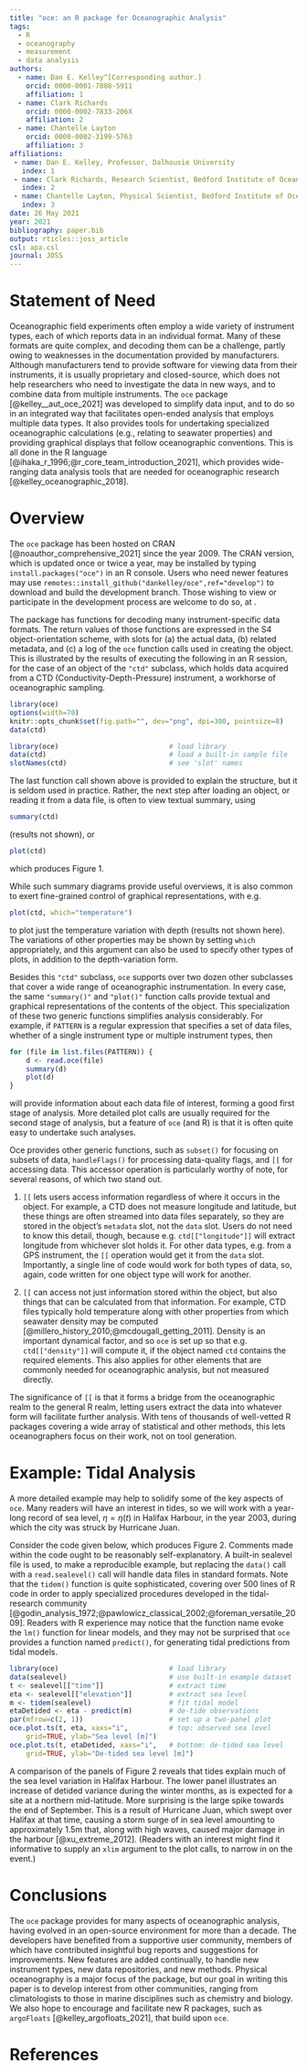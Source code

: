 ```yaml
---
title: "oce: an R package for Oceanographic Analysis"
tags:
  - R
  - oceanography
  - measurement
  - data analysis
authors:
  - name: Dan E. Kelley^[Corresponding author.]
    orcid: 0000-0001-7808-5911
    affiliation: 1
  - name: Clark Richards
    orcid: 0000-0002-7833-206X
    affiliation: 2
  - name: Chantelle Layton
    orcid: 0000-0002-3199-5763
    affiliation: 3
affiliations:
 - name: Dan E. Kelley, Professor, Dalhousie University
   index: 1
 - name: Clark Richards, Research Scientist, Bedford Institute of Oceanography, Department of Fisheries and Oceans, Canada; also Adjunct Professor, Dalhousie University
   index: 2
 - name: Chantelle Layton, Physical Scientist, Bedford Institute of Oceanography, Department of Fisheries and Oceans, Canada
   index: 3
date: 26 May 2021
year: 2021
bibliography: paper.bib
output: rticles::joss_article
csl: apa.csl
journal: JOSS
---
```


# Statement of Need

Oceanographic field experiments often employ a wide variety of instrument
types, each of which reports data in an individual format.  Many of these
formats are quite complex, and decoding them can be a challenge, partly owing
to weaknesses in the documentation provided by manufacturers. Although
manufacturers tend to provide software for viewing data from their instruments,
it is usually proprietary and closed-source, which does not help researchers
who need to investigate the data in new ways, and to combine data from multiple
instruments. The `oce` package [@kelley__aut_oce_2021] was developed to
simplify data input, and to do so in an integrated way that facilitates
open-ended analysis that employs multiple data types. It also provides tools
for undertaking specialized oceanographic calculations (e.g., relating to
seawater properties) and providing graphical displays that follow oceanographic
conventions. This is all done in the R language
[@ihaka_r_1996;@r_core_team_introduction_2021], which provides wide-ranging
data analysis tools that are needed for oceanographic research
[@kelley_oceanographic_2018].

# Overview

The `oce` package has been hosted on CRAN [@noauthor_comprehensive_2021] since
the year 2009. The CRAN version, which is updated once or twice a year, may be
installed by typing `install.packages("oce")` in an R console. Users who need
newer features may use `remotes::install_github("dankelley/oce",ref="develop")`
to download and build the development branch. Those wishing to view or
participate in the development process are welcome to do so, at
\url{https://github.com/dankelley/oce}.

The package has functions for decoding many instrument-specific data formats.
The return values of those functions are expressed in the S4 object-orientation
scheme, with slots for (a) the actual data, (b) related metadata, and (c) a log
of the `oce` function calls used in creating the object.  This is illustrated
by the results of executing the following in an R session, for the case of an
object of the `"ctd"` subclass, which holds data acquired from a CTD
(Conductivity-Depth-Pressure) instrument, a workhorse of oceanographic
sampling.

```r
library(oce)
options(width=70)
knitr::opts_chunk$set(fig.path="", dev="png", dpi=300, pointsize=8)
data(ctd)
```
```r
library(oce)                           # load library
data(ctd)                              # load a built-in sample file
slotNames(ctd)                         # see 'slot' names
```

The last function call shown above is provided to explain the structure, but it
is seldom used in practice. Rather, the next step after loading an object, or
reading it from a data file, is often to view textual summary, using

```r
summary(ctd)
```

(results not shown), or

```r
plot(ctd)
```

which produces Figure 1.

While such summary diagrams provide useful overviews, it is also common to
exert fine-grained control of graphical representations, with e.g.
```r
plot(ctd, which="temperature")
```
to plot just the temperature variation with depth (results not shown here). The
variations of other properties may be shown by setting `which` appropriately,
and this argument can also be used to specify other types of plots, in addition
to the depth-variation form.

Besides this `"ctd"` subclass, `oce` supports over two dozen other subclasses
that cover a wide range of oceanographic instrumentation.  In every case, the
same `"summary()"` and `"plot()"` function calls provide textual and graphical
representations of the contents of the object.  This specialization of these
two generic functions simplifies analysis considerably.  For example, if
`PATTERN` is a regular expression that specifies a set of data files, whether
of a single instrument type or multiple instrument types, then
```r
for (file in list.files(PATTERN)) {
    d <- read.oce(file)
    summary(d)
    plot(d)
}
```
will provide information about each data file of interest, forming a good
first stage of analysis.  More detailed plot calls are usually required for the
second stage of analysis, but a feature of `oce` (and R) is that it is often
quite easy to undertake such analyses.

Oce provides other generic functions, such as `subset()` for focusing on
subsets of data, `handleFlags()` for processing data-quality flags, and `[[`
for accessing data.  This accessor operation is particularly worthy of note,
for several reasons, of which two stand out.

1. `[[` lets users access information regardless of where it occurs in the
   object. For example, a CTD does not measure longitude and latitude, but
these things are often streamed into data files separately, so they are stored
in the object's `metadata` slot, not the `data` slot.  Users do not need to
know this detail, though, because e.g. `ctd[["longitude"]]` will extract
longitude from whichever slot holds it.  For other data types, e.g. from a GPS
instrument, the `[[` operation would get it from the `data` slot.  Importantly,
a single line of code would work for both types of data, so, again, code
written for one object type will work for another.

2. `[[` can access not just information stored within the object, but also
   things that can be calculated from that information. For example, CTD files
typically hold temperature along with other properties from which seawater
density may be computed [@millero_history_2010;@mcdougall_getting_2011].
Density is an important dynamical factor, and so `oce` is set up so that e.g.
`ctd[["density"]]` will compute it, if the object named `ctd` contains the
required elements.  This also applies for other elements that are commonly
needed for oceanographic analysis, but not measured directly.

The significance of `[[` is that it forms a bridge from the oceanographic realm
to the general R realm, letting users extract the data into whatever form will
facilitate further analysis.  With tens of thousands of well-vetted R packages
covering a wide array of statistical and other methods, this lets
oceanographers focus on their work, not on tool generation.

# Example: Tidal Analysis

A more detailed example may help to solidify some of the key aspects of `oce`.
Many readers will have an interest in tides, so we will work with a year-long
record of sea level, $\eta=\eta(t)$ in Halifax Harbour, in the year 2003,
during which the city was struck by Hurricane Juan.

Consider the code given below, which produces Figure 2.
Comments made within the code ought to be reasonably self-explanatory. A
built-in sealevel file is used, to make a reproducible example, but replacing
the `data()` call with a `read.sealevel()` call will handle data files in
standard formats.  Note that the `tidem()` function is quite sophisticated,
covering over 500 lines of R code in order to apply specialized procedures
developed in the tidal-research community
[@godin_analysis_1972;@pawlowicz_classical_2002;@foreman_versatile_2009].
Readers with R experience may notice that the function name evoke the `lm()`
function for linear models, and they may not be surprised that `oce` provides a
function named `predict()`, for generating tidal predictions from tidal models.

```r
library(oce)                           # load library
data(sealevel)                         # use built-in example dataset
t <- sealevel[["time"]]                # extract time
eta <- sealevel[["elevation"]]         # extract sea level
m <- tidem(sealevel)                   # fit tidal model
etaDetided <- eta - predict(m)         # de-tide observations
par(mfrow=c(2, 1))                     # set up a two-panel plot
oce.plot.ts(t, eta, xaxs="i",          # top: observed sea level
    grid=TRUE, ylab="Sea level [m]")
oce.plot.ts(t, etaDetided, xaxs="i",   # bottom: de-tided sea level
    grid=TRUE, ylab="De-tided sea level [m]")
```

A comparison of the panels of Figure 2 reveals that tides
explain much of the sea level variation in Halifax Harbour.  The lower panel
illustrates an increase of detided variance during the winter months, as is
expected for a site at a northern mid-latitude.  More surprising is the large
spike towards the end of September.  This is a result of Hurricane Juan, which
swept over Halifax at that time, causing a storm surge of in sea level
amounting to approximately 1.5m that, along with high waves, caused major
damage in the harbour [@xu_extreme_2012].  (Readers with an interest might find
it informative to supply an `xlim` argument to the plot calls, to narrow in on
the event.)

# Conclusions

The `oce` package provides for many aspects of oceanographic analysis, having
evolved in an open-source environment for more than a decade.  The developers
have benefited from a supportive user community, members of which have
contributed insightful bug reports and suggestions for improvements.  New
features are added continually, to handle new instrument types, new data
repositories, and new methods. Physical oceanography is a major focus of the
package, but our goal in writing this paper is to develop interest from other
communities, ranging from climatologists to those in marine disciplines such as
chemistry and biology.  We also hope to encourage and facilitate new R
packages, such as `argoFloats` [@kelley_argofloats_2021], that build upon
`oce`.

# References

